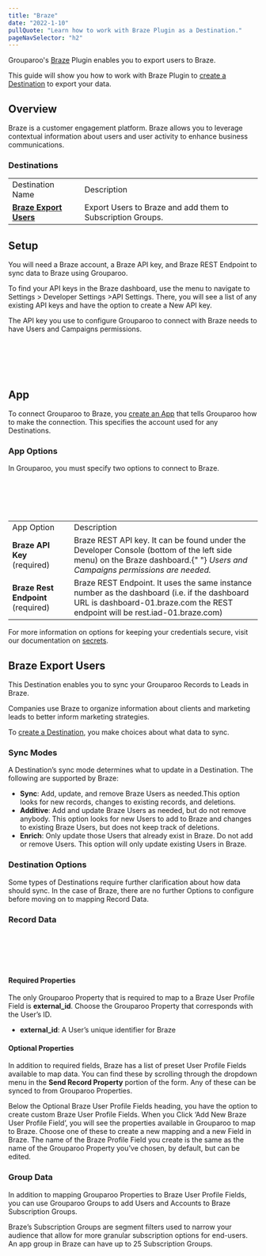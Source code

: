 ```yaml
---
title: "Braze"
date: "2022-1-10"
pullQuote: "Learn how to work with Braze Plugin as a Destination."
pageNavSelector: "h2"
---
```


<PluginDocsLinks plugin="Braze" />

Grouparoo's [Braze](https://www.braze.com/) Plugin enables you to export users to Braze.

This guide will show you how to work with Braze Plugin to [create a Destination](#create-a-braze-destination) to export your data.

## Overview

Braze is a customer engagement platform. Braze allows you to leverage contextual information about users and user activity to enhance business communications.

### Destinations

<table className="docTable">
  <tr>
    <td>Destination Name</td>
    <td>Description</td>
  </tr>
  <tr>
    <td>
      <a href="#braze-export-users">
        <strong>Braze Export Users</strong>
      </a>
    </td>
    <td>Export Users to Braze and add them to Subscription Groups.</td>
  </tr>
</table>

## Setup

You will need a Braze account, a Braze API key, and Braze REST Endpoint to sync data to Braze using Grouparoo.

To find your API keys in the Braze dashboard, use the menu to navigate to Settings > Developer Settings >API Settings. There, you will see a list of any existing API keys and have the option to create a New API key.

The API key you use to configure Grouparoo to connect with Braze needs to have Users and Campaigns permissions.

<ImageInBrowserFrame
  src="/images/docs/integrations/braze/setup/setup-1.png"
  alt="finding API key"
  width={733}
  height={169}
/>
<br></br>
<br></br>

## App

To connect Grouparoo to Braze, you [create an App](https://www.grouparoo.com/docs/config/apps) that tells Grouparoo how to make the connection. This specifies the account used for any Destinations.

### App Options

In Grouparoo, you must specify two options to connect to Braze.

<ImageInBrowserFrame
  src="/images/docs/integrations/braze/app/options.png"
  alt="Braze App Options"
  width={733}
  height={171}
/>
<br></br>
<br></br>

<table className="docTable">
  <tr>
    <td>App Option</td>
    <td>Description</td>
  </tr>
  <tr>
    <td>
      <strong>Braze API Key </strong>(required)
    </td>
    <td>
      Braze REST API key. It can be found under the Developer Console (bottom of
      the left side menu) on the Braze dashboard.{" "}
      <em>Users and Campaigns permissions are needed.</em>
    </td>
  </tr>
  <tr>
    <td>
      <strong>Braze Rest Endpoint</strong> (required)
    </td>
    <td>
      Braze REST Endpoint. It uses the same instance number as the dashboard
      (i.e. if the dashboard URL is dashboard-01.braze.com the REST endpoint
      will be rest.iad-01.braze.com)
    </td>
  </tr>
</table>

For more information on options for keeping your credentials secure, visit our documentation on [secrets](/docs/deployment/secrets).

## Braze Export Users

This Destination enables you to sync your Grouparoo Records to Leads in Braze.

Companies use Braze to organize information about clients and marketing leads to better inform marketing strategies.

To [create a Destination](/docs/config/destinations), you make choices about what data to sync.

### Sync Modes

A Destination’s sync mode determines what to update in a Destination. The following are supported by Braze:

- **Sync**: Add, update, and remove Braze Users as needed.This option looks for new records, changes to existing records, and deletions.
- **Additive**: Add and update Braze Users as needed, but do not remove anybody. This option looks for new Users to add to Braze and changes to existing Braze Users, but does not keep track of deletions.
- **Enrich**: Only update those Users that already exist in Braze. Do not add or remove Users. This option will only update existing Users in Braze.

### Destination Options

Some types of Destinations require further clarification about how data should sync. In the case of Braze, there are no further Options to configure before moving on to mapping Record Data.

### Record Data

<ImageInBrowserFrame
  src="/images/docs/integrations/braze/export-contacts/record-data.png"
  alt="Braze Export Contacts: Record Data"
  width={733}
  height={719}
/>
<br></br>
<br></br>

#### Required Properties

The only Grouparoo Property that is required to map to a Braze User Profile Field is **external_id**. Choose the Grouparoo Property that corresponds with the User’s ID.

- **external_id**: A User’s unique identifier for Braze

#### Optional Properties

In addition to required fields, Braze has a list of preset User Profile Fields available to map data. You can find these by scrolling through the dropdown menu in the **Send Record Property** portion of the form. Any of these can be synced to from Grouparoo Properties.

Below the Optional Braze User Profile Fields heading, you have the option to create custom Braze User Profile Fields. When you Click ‘Add New Braze User Profile Field’, you will see the properties available in Grouparoo to map to Braze. Choose one of these to create a new mapping and a new Field in Braze. The name of the Braze Profile Field you create is the same as the name of the Grouparoo Property you’ve chosen, by default, but can be edited.

### Group Data

In addition to mapping Grouparoo Properties to Braze User Profile Fields, you can use Grouparoo Groups to add Users and Accounts to Braze Subscription Groups.

Braze’s Subscription Groups are segment filters used to narrow your audience that allow for more granular subscription options for end-users. An app group in Braze can have up to 25 Subscription Groups.

<ImageInBrowserFrame
  src="/images/docs/integrations/braze/export-contacts/group-data.png"
  alt="Braze Export Contacts: Group Data"
  width={733}
  height={235}
/>
<br></br>
<br></br>

<PluginDocsIntegrationNotes plugin="Braze" />
